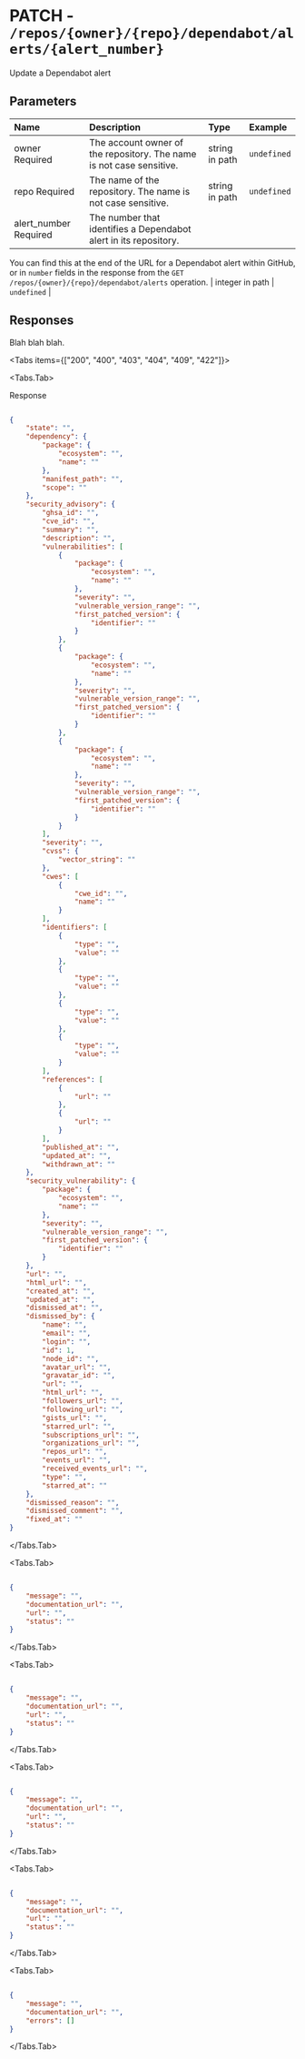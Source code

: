 
# PATCH - `/repos/{owner}/{repo}/dependabot/alerts/{alert_number}`

Update a Dependabot alert

## Parameters

| Name | Description | Type | Example |
| :---- | :---- | :---- | :---- |
| owner <span class="bg-blue-100 text-blue-800 text-xs font-medium me-2 px-2.5 py-0.5 rounded dark:bg-blue-900 dark:text-blue-300">Required</span> | The account owner of the repository. The name is not case sensitive. | string in path | `undefined` |
| repo <span class="bg-blue-100 text-blue-800 text-xs font-medium me-2 px-2.5 py-0.5 rounded dark:bg-blue-900 dark:text-blue-300">Required</span> | The name of the repository. The name is not case sensitive. | string in path | `undefined` |
| alert_number <span class="bg-blue-100 text-blue-800 text-xs font-medium me-2 px-2.5 py-0.5 rounded dark:bg-blue-900 dark:text-blue-300">Required</span> | The number that identifies a Dependabot alert in its repository.
You can find this at the end of the URL for a Dependabot alert within GitHub,
or in `number` fields in the response from the
`GET /repos/{owner}/{repo}/dependabot/alerts` operation. | integer in path | `undefined` |

## Responses

Blah blah blah.

<Tabs items={["200", "400", "403", "404", "409", "422"]}>

<Tabs.Tab>

Response

```json

{
    "state": "",
    "dependency": {
        "package": {
            "ecosystem": "",
            "name": ""
        },
        "manifest_path": "",
        "scope": ""
    },
    "security_advisory": {
        "ghsa_id": "",
        "cve_id": "",
        "summary": "",
        "description": "",
        "vulnerabilities": [
            {
                "package": {
                    "ecosystem": "",
                    "name": ""
                },
                "severity": "",
                "vulnerable_version_range": "",
                "first_patched_version": {
                    "identifier": ""
                }
            },
            {
                "package": {
                    "ecosystem": "",
                    "name": ""
                },
                "severity": "",
                "vulnerable_version_range": "",
                "first_patched_version": {
                    "identifier": ""
                }
            },
            {
                "package": {
                    "ecosystem": "",
                    "name": ""
                },
                "severity": "",
                "vulnerable_version_range": "",
                "first_patched_version": {
                    "identifier": ""
                }
            }
        ],
        "severity": "",
        "cvss": {
            "vector_string": ""
        },
        "cwes": [
            {
                "cwe_id": "",
                "name": ""
            }
        ],
        "identifiers": [
            {
                "type": "",
                "value": ""
            },
            {
                "type": "",
                "value": ""
            },
            {
                "type": "",
                "value": ""
            },
            {
                "type": "",
                "value": ""
            }
        ],
        "references": [
            {
                "url": ""
            },
            {
                "url": ""
            }
        ],
        "published_at": "",
        "updated_at": "",
        "withdrawn_at": ""
    },
    "security_vulnerability": {
        "package": {
            "ecosystem": "",
            "name": ""
        },
        "severity": "",
        "vulnerable_version_range": "",
        "first_patched_version": {
            "identifier": ""
        }
    },
    "url": "",
    "html_url": "",
    "created_at": "",
    "updated_at": "",
    "dismissed_at": "",
    "dismissed_by": {
        "name": "",
        "email": "",
        "login": "",
        "id": 1,
        "node_id": "",
        "avatar_url": "",
        "gravatar_id": "",
        "url": "",
        "html_url": "",
        "followers_url": "",
        "following_url": "",
        "gists_url": "",
        "starred_url": "",
        "subscriptions_url": "",
        "organizations_url": "",
        "repos_url": "",
        "events_url": "",
        "received_events_url": "",
        "type": "",
        "starred_at": ""
    },
    "dismissed_reason": "",
    "dismissed_comment": "",
    "fixed_at": ""
}

```

</Tabs.Tab>

<Tabs.Tab>



```json

{
    "message": "",
    "documentation_url": "",
    "url": "",
    "status": ""
}

```

</Tabs.Tab>

<Tabs.Tab>



```json

{
    "message": "",
    "documentation_url": "",
    "url": "",
    "status": ""
}

```

</Tabs.Tab>

<Tabs.Tab>



```json

{
    "message": "",
    "documentation_url": "",
    "url": "",
    "status": ""
}

```

</Tabs.Tab>

<Tabs.Tab>



```json

{
    "message": "",
    "documentation_url": "",
    "url": "",
    "status": ""
}

```

</Tabs.Tab>

<Tabs.Tab>



```json

{
    "message": "",
    "documentation_url": "",
    "errors": []
}

```

</Tabs.Tab>

</Tabs>